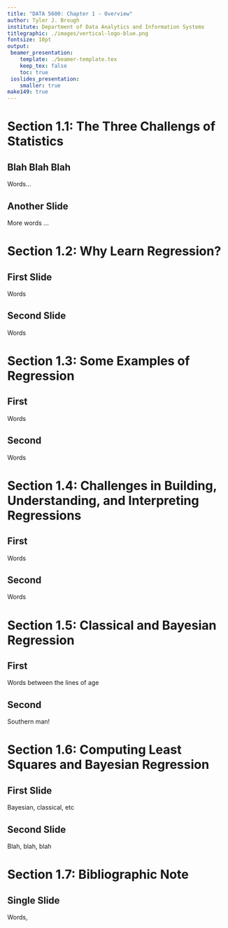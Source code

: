 ```yaml
---
title: "DATA 5600: Chapter 1 - Overview"
author: Tyler J. Brough
institute: Department of Data Analytics and Information Systems 
titlegraphic: ./images/vertical-logo-blue.png
fontsize: 10pt
output:
 beamer_presentation:
    template: ./beamer-template.tex
    keep_tex: false
    toc: true
 ioslides_presentation:
    smaller: true
make149: true
---
```



# Section 1.1: The Three Challengs of Statistics

## Blah Blah Blah

Words...


## Another Slide

More words ...


# Section 1.2: Why Learn Regression?

## First Slide


Words


## Second Slide

Words


# Section 1.3: Some Examples of Regression


## First

Words


## Second

Words


# Section 1.4: Challenges in Building, Understanding, and Interpreting Regressions


## First

Words


## Second

Words


# Section 1.5: Classical and Bayesian Regression

## First

Words between the lines of age


## Second

Southern man!


# Section 1.6: Computing Least Squares and Bayesian Regression

## First Slide

Bayesian, classical, etc


## Second Slide

Blah, blah, blah


# Section 1.7: Bibliographic Note

## Single Slide

Words, 















